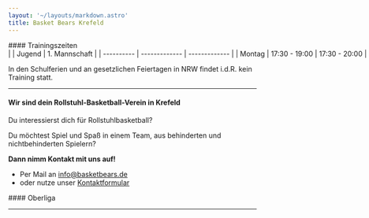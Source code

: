```yaml
---
layout: '~/layouts/markdown.astro'
title: Basket Bears Krefeld
---
```



<div class="grid grid-cols-1 md:grid-cols-12 mx-auto max-w-7xl px-4 gap-6">
  <div class="md:col-span-6">
  #### Trainingszeiten

<div style="max-width: 450px; white-space: nowrap" markdown="1">
  |            | Jugend        | 1. Mannschaft |
  | ---------- | ------------- | ------------- |
  | Montag     | 17:30 - 19:00 | 17:30 - 20:00 |
  | Donnerstag |               | 18:30 - 20:00 |
</div>

  In den Schulferien und an gesetzlichen Feiertagen in NRW findet i.d.R. kein Training statt.

  ---

  #### Wir sind dein Rollstuhl-Basketball-Verein in Krefeld
  Du interessierst dich für Rollstuhlbasketball?

  Du möchtest Spiel und Spaß in einem Team, aus behinderten und nichtbehinderten Spielern?

  **Dann nimm Kontakt mit uns auf!**
  - Per Mail an [info@basketbears.de](mailto:info@basketbears.de)  
  - oder nutze unser [Kontaktformular](/kontakt)

  </div>
  <div class="hidden md:block md:col-span-1"></div>
  <div class="md:col-span-5">
    #### Oberliga
    <IFrameCard
      soruce="http://www.basketball-bund.net"
      style="margin-top: -0.5rem"
      src="https://www.basketball-bund.net/widget/widgets/index2.html#!/vereinswidget/verein/4686/params/%7B%22iframeHeight%22:400,%22showRefreshButton%22:true,%22titleColor%22:%22FFFFFF%22,%22titleBgColor%22:%221F2383%22,%22tapColor%22:%22000000%22,%22tapBgColor%22:%22EDAD19%22,%22colorMatchGroup%22:%22666666%22,%22bgColorMatchGroup%22:%22F0F0F0%22,%22colorMatchListItem%22:%22000000%22,%22bgColorMatchListItem%22:%22FFFFFF%22,%22showKuerzelInSpiele%22:false,%22vereinsId%22:%224686%22,%22homeMatchesOnlyInit%22:false,%22rangeDays%22:120%7D"
      height="400"
    />
  </div>
</div>

---

<LatestNews />
